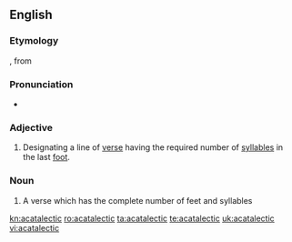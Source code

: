 ==English==

===Etymology===
{{etyl|LL.|en}} {{m|la|acatalēcticus}}, from {{etyl|grc|en}} {{term|akatalēktikos|ακατάληκτος|leaving off|lang=grc}}

===Pronunciation===
* {{a|US}} {{IPA|/ˌeɪ.ˌkæt.ə.ˈlɛk.tɪk/|lang=en}}

===Adjective===
{{head|en|adjective}}

# {{context|poetry|prosody|lang=en}} Designating a line of [[verse]] having the required number of [[syllables]] in the last [[foot]].

===Noun===
{{en-noun}}

# {{context|poetry|prosody|lang=en}} A verse which has the complete number of feet and syllables

[[kn:acatalectic]]
[[ro:acatalectic]]
[[ta:acatalectic]]
[[te:acatalectic]]
[[uk:acatalectic]]
[[vi:acatalectic]]